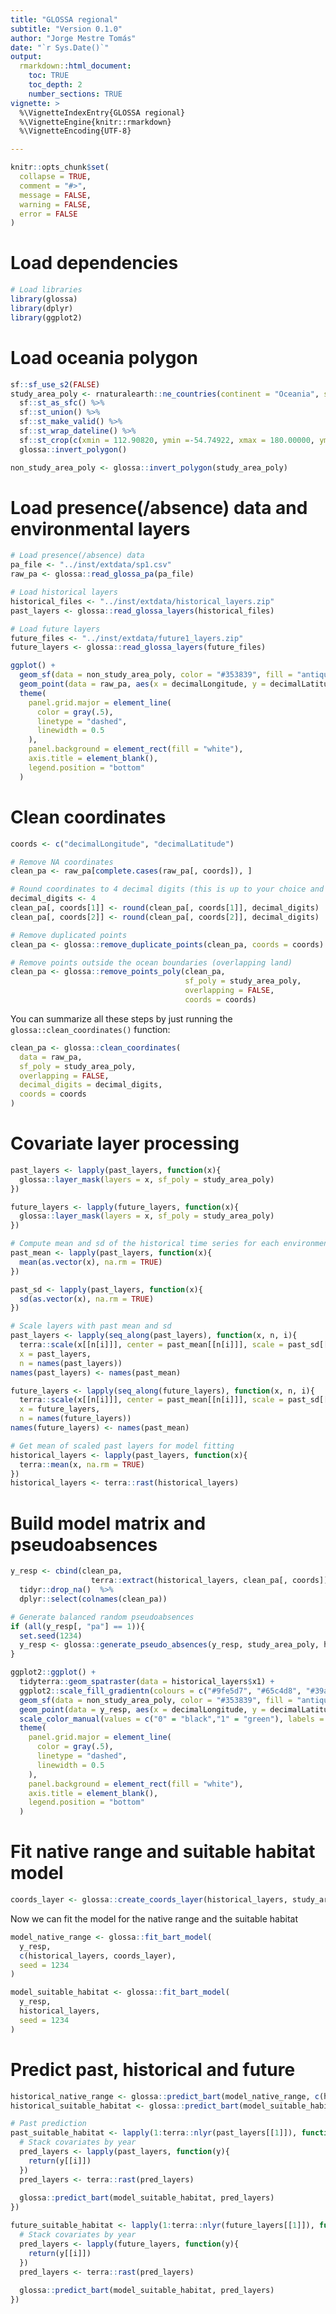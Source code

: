```yaml
---
title: "GLOSSA regional"
subtitle: "Version 0.1.0"
author: "Jorge Mestre Tomás"
date: "`r Sys.Date()`"
output: 
  rmarkdown::html_document:
    toc: TRUE
    toc_depth: 2
    number_sections: TRUE
vignette: >
  %\VignetteIndexEntry{GLOSSA regional}
  %\VignetteEngine{knitr::rmarkdown}
  %\VignetteEncoding{UTF-8}

---
```


```r
knitr::opts_chunk$set(
  collapse = TRUE,
  comment = "#>",
  message = FALSE,
  warning = FALSE,
  error = FALSE
)
```

# Load dependencies

```r
# Load libraries
library(glossa)
library(dplyr)
library(ggplot2)
```

# Load oceania polygon

```r
sf::sf_use_s2(FALSE)
study_area_poly <- rnaturalearth::ne_countries(continent = "Oceania", scale = "medium", returnclass = "sf") %>% 
  sf::st_as_sfc() %>%
  sf::st_union() %>%
  sf::st_make_valid() %>%
  sf::st_wrap_dateline() %>% 
  sf::st_crop(c(xmin = 112.90820, ymin =-54.74922, xmax = 180.00000, ymax = 18.80679)) %>% 
  glossa::invert_polygon()

non_study_area_poly <- glossa::invert_polygon(study_area_poly)
```

# Load presence(/absence) data and environmental layers

```r
# Load presence(/absence) data
pa_file <- "../inst/extdata/sp1.csv"
raw_pa <- glossa::read_glossa_pa(pa_file)

# Load historical layers
historical_files <- "../inst/extdata/historical_layers.zip"
past_layers <- glossa::read_glossa_layers(historical_files)

# Load future layers
future_files <- "../inst/extdata/future1_layers.zip"
future_layers <- glossa::read_glossa_layers(future_files)
```

```r
ggplot() +
  geom_sf(data = non_study_area_poly, color = "#353839", fill = "antiquewhite") +
  geom_point(data = raw_pa, aes(x = decimalLongitude, y = decimalLatitude, color = "#F6733A")) +
  theme(
    panel.grid.major = element_line(
      color = gray(.5),
      linetype = "dashed",
      linewidth = 0.5
    ),
    panel.background = element_rect(fill = "white"),
    axis.title = element_blank(),
    legend.position = "bottom"
  )
```

# Clean coordinates

```r
coords <- c("decimalLongitude", "decimalLatitude")

# Remove NA coordinates
clean_pa <- raw_pa[complete.cases(raw_pa[, coords]), ]

# Round coordinates to 4 decimal digits (this is up to your choice and the precision you need)
decimal_digits <- 4
clean_pa[, coords[1]] <- round(clean_pa[, coords[1]], decimal_digits)
clean_pa[, coords[2]] <- round(clean_pa[, coords[2]], decimal_digits)

# Remove duplicated points
clean_pa <- glossa::remove_duplicate_points(clean_pa, coords = coords)

# Remove points outside the ocean boundaries (overlapping land)
clean_pa <- glossa::remove_points_poly(clean_pa,
                                       sf_poly = study_area_poly,
                                       overlapping = FALSE,
                                       coords = coords)
```

You can summarize all these steps by just running the `glossa::clean_coordinates()` function:

```r
clean_pa <- glossa::clean_coordinates(
  data = raw_pa,
  sf_poly = study_area_poly,
  overlapping = FALSE,
  decimal_digits = decimal_digits,
  coords = coords
)
```

# Covariate layer processing

```r
past_layers <- lapply(past_layers, function(x){
  glossa::layer_mask(layers = x, sf_poly = study_area_poly)
})

future_layers <- lapply(future_layers, function(x){
  glossa::layer_mask(layers = x, sf_poly = study_area_poly)
})
```

```r
# Compute mean and sd of the historical time series for each environmental variable
past_mean <- lapply(past_layers, function(x){
  mean(as.vector(x), na.rm = TRUE)
})

past_sd <- lapply(past_layers, function(x){
  sd(as.vector(x), na.rm = TRUE)
})

# Scale layers with past mean and sd
past_layers <- lapply(seq_along(past_layers), function(x, n, i){
  terra::scale(x[[n[i]]], center = past_mean[[n[i]]], scale = past_sd[[n[i]]])},
  x = past_layers,
  n = names(past_layers))
names(past_layers) <- names(past_mean)

future_layers <- lapply(seq_along(future_layers), function(x, n, i){
  terra::scale(x[[n[i]]], center = past_mean[[n[i]]], scale = past_sd[[n[i]]])},
  x = future_layers,
  n = names(future_layers))
names(future_layers) <- names(past_mean)
```

```r
# Get mean of scaled past layers for model fitting
historical_layers <- lapply(past_layers, function(x){
  terra::mean(x, na.rm = TRUE)
})
historical_layers <- terra::rast(historical_layers)
```

# Build model matrix and pseudoabsences

```r
y_resp <- cbind(clean_pa,
                  terra::extract(historical_layers, clean_pa[, coords])) %>%
  tidyr::drop_na()  %>%
  dplyr::select(colnames(clean_pa))
```


```r
# Generate balanced random pseudoabsences
if (all(y_resp[, "pa"] == 1)){
  set.seed(1234)
  y_resp <- glossa::generate_pseudo_absences(y_resp, study_area_poly, historical_layers)
}
```


```r
ggplot2::ggplot() +
  tidyterra::geom_spatraster(data = historical_layers$x1) +
  ggplot2::scale_fill_gradientn(colours = c("#9fe5d7", "#65c4d8", "#39a6d5", "#2b8fc7", "#f67d33", "#f44934", "#ca3a43", "#9e0142")) +
  geom_sf(data = non_study_area_poly, color = "#353839", fill = "antiquewhite") +
  geom_point(data = y_resp, aes(x = decimalLongitude, y = decimalLatitude, color = as.factor(pa)), alpha = 1) +
  scale_color_manual(values = c("0" = "black","1" = "green"), labels = c("Absences", "Presences"), name = NULL) +
  theme(
    panel.grid.major = element_line(
      color = gray(.5),
      linetype = "dashed",
      linewidth = 0.5
    ),
    panel.background = element_rect(fill = "white"),
    axis.title = element_blank(),
    legend.position = "bottom"
  )
```

# Fit native range and suitable habitat model

```r
coords_layer <- glossa::create_coords_layer(historical_layers, study_area_poly, scale_layers = TRUE)
```

Now we can fit the model for the native range and the suitable habitat

```r
model_native_range <- glossa::fit_bart_model(
  y_resp,
  c(historical_layers, coords_layer),
  seed = 1234
)

model_suitable_habitat <- glossa::fit_bart_model(
  y_resp,
  historical_layers,
  seed = 1234
)
```

# Predict past, historical and future

```r
historical_native_range <- glossa::predict_bart(model_native_range, c(historical_layers, coords_layer))
historical_suitable_habitat <- glossa::predict_bart(model_suitable_habitat, historical_layers)
```

```r
# Past prediction
past_suitable_habitat <- lapply(1:terra::nlyr(past_layers[[1]]), function(i){
  # Stack covariates by year
  pred_layers <- lapply(past_layers, function(y){
    return(y[[i]])
  })
  pred_layers <- terra::rast(pred_layers)
  
  glossa::predict_bart(model_suitable_habitat, pred_layers)
})

future_suitable_habitat <- lapply(1:terra::nlyr(future_layers[[1]]), function(i){
  # Stack covariates by year
  pred_layers <- lapply(future_layers, function(y){
    return(y[[i]])
  })
  pred_layers <- terra::rast(pred_layers)
  
  glossa::predict_bart(model_suitable_habitat, pred_layers)
})
```




